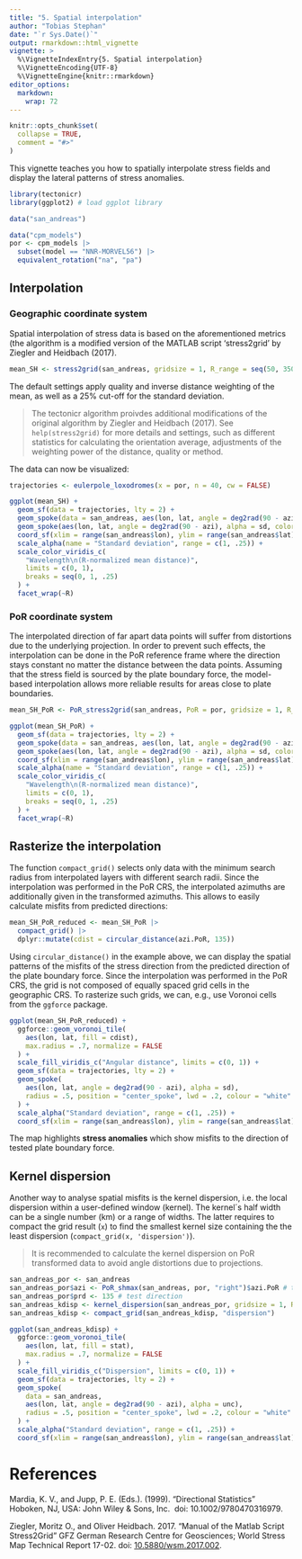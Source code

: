 ```yaml
---
title: "5. Spatial interpolation"
author: "Tobias Stephan"
date: "`r Sys.Date()`"
output: rmarkdown::html_vignette
vignette: >
  %\VignetteIndexEntry{5. Spatial interpolation}
  %\VignetteEncoding{UTF-8}
  %\VignetteEngine{knitr::rmarkdown}
editor_options: 
  markdown: 
    wrap: 72
---
```


```r
knitr::opts_chunk$set(
  collapse = TRUE,
  comment = "#>"
)
```

This vignette teaches you how to spatially interpolate stress fields and 
display the lateral patterns of stress anomalies.

```r
library(tectonicr)
library(ggplot2) # load ggplot library
```

```r
data("san_andreas")

data("cpm_models")
por <- cpm_models |>
  subset(model == "NNR-MORVEL56") |>
  equivalent_rotation("na", "pa")
```


## Interpolation
### Geographic coordinate system
Spatial interpolation of stress data is based on the aforementioned metrics (the
algorithm is a modified version of the MATLAB script 'stress2grid' by Ziegler 
and Heidbach (2017).

```r
mean_SH <- stress2grid(san_andreas, gridsize = 1, R_range = seq(50, 350, 100))
```

The default settings apply quality and inverse distance weighting of the mean, 
as well as a 25% cut-off for the standard deviation. 

> The tectonicr algorithm proivdes additional modifications of the original 
algorithm by Ziegler and Heidbach (2017). See `help(stress2grid)` for more 
details and settings, such as different statistics for calculating the 
orientation average, adjustments of the weighting power of the distance, 
quality or method.

The data can now be visualized:  
```r
trajectories <- eulerpole_loxodromes(x = por, n = 40, cw = FALSE)

ggplot(mean_SH) +
  geom_sf(data = trajectories, lty = 2) +
  geom_spoke(data = san_andreas, aes(lon, lat, angle = deg2rad(90 - azi)), radius = .5, color = "grey30", position = "center_spoke") +
  geom_spoke(aes(lon, lat, angle = deg2rad(90 - azi), alpha = sd, color = mdr), radius = 1, position = "center_spoke", lwd = 1) +
  coord_sf(xlim = range(san_andreas$lon), ylim = range(san_andreas$lat)) +
  scale_alpha(name = "Standard deviation", range = c(1, .25)) +
  scale_color_viridis_c(
    "Wavelength\n(R-normalized mean distance)",
    limits = c(0, 1),
    breaks = seq(0, 1, .25)
  ) +
  facet_wrap(~R)
```

### PoR coordinate system

The interpolated direction of far apart data points will suffer from distortions
due to the underlying projection. In order to prevent such effects, the 
interpolation can be done in the PoR reference frame where the direction stays 
constant no matter the distance between the data points. Assuming that the 
stress field is sourced by the plate boundary force, the model-based 
interpolation allows more reliable results for areas close to plate boundaries.

```r
mean_SH_PoR <- PoR_stress2grid(san_andreas, PoR = por, gridsize = 1, R_range = seq(50, 350, 100))
```

```r
ggplot(mean_SH_PoR) +
  geom_sf(data = trajectories, lty = 2) +
  geom_spoke(data = san_andreas, aes(lon, lat, angle = deg2rad(90 - azi)), radius = .5, color = "grey30", position = "center_spoke") +
  geom_spoke(aes(lon, lat, angle = deg2rad(90 - azi), alpha = sd, color = mdr), radius = 1, position = "center_spoke", lwd = 1) +
  coord_sf(xlim = range(san_andreas$lon), ylim = range(san_andreas$lat)) +
  scale_alpha(name = "Standard deviation", range = c(1, .25)) +
  scale_color_viridis_c(
    "Wavelength\n(R-normalized mean distance)",
    limits = c(0, 1),
    breaks = seq(0, 1, .25)
  ) +
  facet_wrap(~R)
```

## Rasterize the interpolation

The function `compact_grid()` selects only data with the minimum search radius 
from interpolated layers with different search radii. Since the interpolation 
was performed in the PoR CRS, the interpolated azimuths are additionally given 
in the transformed azimuths. This allows to easily calculate misfits from 
predicted directions:

```r
mean_SH_PoR_reduced <- mean_SH_PoR |>
  compact_grid() |>
  dplyr::mutate(cdist = circular_distance(azi.PoR, 135))
```

Using `circular_distance()` in the example above, we can display the spatial 
patterns of the misfits of the stress direction from the predicted direction of 
the plate boundary force. Since the interpolation was performed in the PoR CRS, 
the grid is not composed of equally spaced grid cells in the geographic CRS. To 
rasterize such grids, we can, e.g., use Voronoi cells from the `ggforce` 
package.

```r
ggplot(mean_SH_PoR_reduced) +
  ggforce::geom_voronoi_tile(
    aes(lon, lat, fill = cdist),
    max.radius = .7, normalize = FALSE
  ) +
  scale_fill_viridis_c("Angular distance", limits = c(0, 1)) +
  geom_sf(data = trajectories, lty = 2) +
  geom_spoke(
    aes(lon, lat, angle = deg2rad(90 - azi), alpha = sd),
    radius = .5, position = "center_spoke", lwd = .2, colour = "white"
  ) +
  scale_alpha("Standard deviation", range = c(1, .25)) +
  coord_sf(xlim = range(san_andreas$lon), ylim = range(san_andreas$lat))
```

The map highlights **stress anomalies** which show misfits to the direction of 
tested plate boundary force.

## Kernel dispersion

Another way to analyse spatial misfits is the kernel dispersion, i.e. the
local dispersion within a user-defined window (kernel). The kernel´s half width 
can be a single number (km) or a range of widths. The latter requires to compact
the grid result (`x`) to find the smallest kernel size containing the the least 
dispersion (`compact_grid(x, 'dispersion')`).

> It is recommended to calculate the kernel dispersion on PoR transformed data to 
avoid angle distortions due to projections.

```r
san_andreas_por <- san_andreas
san_andreas_por$azi <- PoR_shmax(san_andreas, por, "right")$azi.PoR # transform to PoR azimuth
san_andreas_por$prd <- 135 # test direction
san_andreas_kdisp <- kernel_dispersion(san_andreas_por, gridsize = 1, R_range = seq(50, 350, 100))
san_andreas_kdisp <- compact_grid(san_andreas_kdisp, "dispersion")

ggplot(san_andreas_kdisp) +
  ggforce::geom_voronoi_tile(
    aes(lon, lat, fill = stat),
    max.radius = .7, normalize = FALSE
  ) +
  scale_fill_viridis_c("Dispersion", limits = c(0, 1)) +
  geom_sf(data = trajectories, lty = 2) +
  geom_spoke(
    data = san_andreas,
    aes(lon, lat, angle = deg2rad(90 - azi), alpha = unc),
    radius = .5, position = "center_spoke", lwd = .2, colour = "white"
  ) +
  scale_alpha("Standard deviation", range = c(1, .25)) +
  coord_sf(xlim = range(san_andreas$lon), ylim = range(san_andreas$lat))
```


# References
Mardia, K. V., and Jupp, P. E. (Eds.). (1999). "Directional Statistics" 
Hoboken, NJ, USA: John Wiley & Sons, Inc. 
doi: 10.1002/9780470316979.
<!--doi: [10.1002/9780470316979](https://doi.org/10.1002/9780470316979).-->

Ziegler, Moritz O., and Oliver Heidbach. 2017. “Manual of the Matlab Script Stress2Grid” 
GFZ German Research Centre for Geosciences; World Stress Map Technical Report 17-02. 
doi: [10.5880/wsm.2017.002](https://doi.org/10.5880/wsm.2017.002). 
